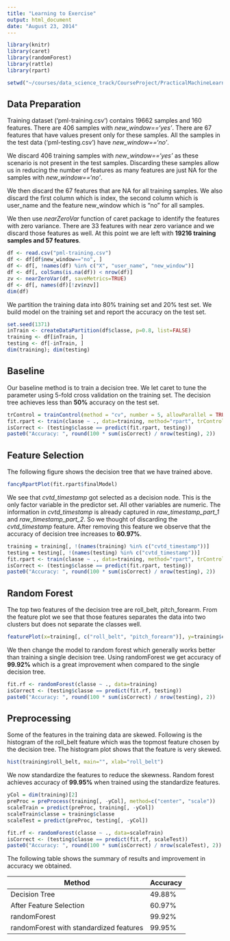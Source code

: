 ```yaml
---
title: "Learning to Exercise"
output: html_document
date: "August 23, 2014"
---
```


```r
library(knitr)
library(caret)
library(randomForest)
library(rattle)
library(rpart)

setwd("~/courses/data_science_track/CourseProject/PracticalMachineLearning")
```

## Data Preparation

Training dataset ('pml-training.csv') contains 19662 samples and 160 features. There are 406 samples with *new\_window=='yes'*. There are 67 features that have values present only for these samples. All the samples in the test data ('pml-testing.csv') have *new\_window=='no'*. 

We discard 406 training samples with *new\_window=='yes'* as these scenario is not present in the test samples. Discarding these samples allow us in reducing the number of features as many features are just NA for the samples with *new\_window=='no'*.

We then discard the 67 features that are NA for all training samples. We also discard the first column which is index, the second column which is user_name and the feature new\_window which is "no" for all samples.

We then use *nearZeroVar* function of caret package to identify the features with zero variance. There are 33 features with near zero variance and we discard those features as well. At this point we are left with **19216 training samples and 57 features**.

```r
df <- read.csv("pml-training.csv")
df <- df[df$new_window=="no", ]
df <- df[, !names(df) %in% c("X", "user_name", "new_window")]
df <- df[, colSums(is.na(df)) < nrow(df)]
zv <- nearZeroVar(df, saveMetrics=TRUE)
df <- df[, names(df)[!zv$nzv]]
dim(df)
```

We partition the training data into 80% training set and 20% test set. We build model on the training set and report the accuracy on the test set.

```r
set.seed(1371)
inTrain <- createDataPartition(df$classe, p=0.8, list=FALSE)
training <- df[inTrain, ]
testing <- df[-inTrain, ]
dim(training); dim(testing)
```

## Baseline

Our baseline method is to train a decision tree. We let caret to tune the parameter using 5-fold cross validation on the training set. The decision tree achieves less than **50%** accuracy on the test set.

```r
trControl = trainControl(method = "cv", number = 5, allowParallel = TRUE)
fit.rpart <- train(classe ~ ., data=training, method="rpart", trControl = trControl)
isCorrect <- (testing$classe == predict(fit.rpart, testing))
paste0("Accuracy: ", round(100 * sum(isCorrect) / nrow(testing), 2))
```

## Feature Selection

The following figure shows the decision tree that we have trained above.

```r
fancyRpartPlot(fit.rpart$finalModel)
```

We see that *cvtd_timestamp* got selected as a decision node. This is the only factor variable in the predictor set. All other variables are numeric. The information in *cvtd_timestamp* is already captured in *raw_timestamp_part_1* and *raw_timestamp_part_2*. So we thought of discarding the *cvtd_timestamp* feature. After removing this feature we observe that the accuracy of decision tree increases to **60.97%**.

```r
training = training[, !(names(training) %in% c("cvtd_timestamp"))]
testing = testing[, !(names(testing) %in% c("cvtd_timestamp"))]
fit.rpart <- train(classe ~ ., data=training, method="rpart", trControl = trControl)
isCorrect <- (testing$classe == predict(fit.rpart, testing))
paste0("Accuracy: ", round(100 * sum(isCorrect) / nrow(testing), 2))
```


## Random Forest

The top two features of the decision tree are roll_belt, pitch\_forearm. From the feature plot we see that those features separates the data into two clusters but does not separate the classes well.

```r
featurePlot(x=training[, c("roll_belt", "pitch_forearm")], y=training$classe, plot="pairs")
```

We then change the model to random forest which generally works better than training a single decision tree. Using randomForest we get accuracy of **99.92%** which is a great improvement when compared to the single decision tree.


```r
fit.rf <- randomForest(classe ~ ., data=training)
isCorrect <- (testing$classe == predict(fit.rf, testing))
paste0("Accuracy: ", round(100 * sum(isCorrect) / nrow(testing), 2))
```


## Preprocessing
Some of the features in the training data are skewed. Following is the histogram of the roll_belt feature which was the topmost feature chosen by the decision tree. The histogram plot shows that the feature is very skewed.

```r
hist(training$roll_belt, main="", xlab="roll_belt")
```

We now standardize the features to reduce the skewness. Random forest achieves accuracy of **99.95%** when trained using the standardize features.

```r
yCol = dim(training)[2]
preProc = preProcess(training[, -yCol], method=c("center", "scale"))
scaleTrain = predict(preProc, training[, -yCol])
scaleTrain$classe = training$classe
scaleTest = predict(preProc, testing[, -yCol])

fit.rf <- randomForest(classe ~ ., data=scaleTrain)
isCorrect <- (testing$classe == predict(fit.rf, scaleTest))
paste0("Accuracy: ", round(100 * sum(isCorrect) / nrow(scaleTest), 2))
```

The following table shows the summary of results and improvement in accuracy we obtained.

 Method | Accuracy
------- | --------
Decision Tree | 49.88%
After Feature Selection | 60.97%
randomForest | 99.92%
randomForest with standardized features | 99.95%